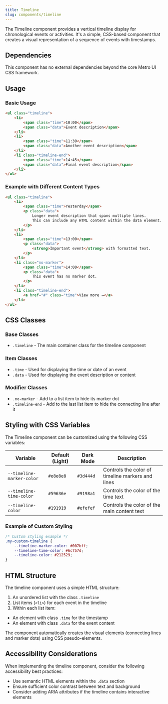 ```yaml
---
title: Timeline
slug: components/timeline
---
```


The Timeline component provides a vertical timeline display for chronological events or activities. It's a simple, CSS-based component that creates a visual representation of a sequence of events with timestamps.

## Dependencies

This component has no external dependencies beyond the core Metro UI CSS framework.

## Usage

### Basic Usage

```html
<ul class="timeline">
    <li>
        <span class="time">10:00</span>
        <span class="data">Event description</span>
    </li>
    <li>
        <span class="time">11:30</span>
        <span class="data">Another event description</span>
    </li>
    <li class="timeline-end">
        <span class="time">14:45</span>
        <span class="data">Final event description</span>
    </li>
</ul>
```

### Example with Different Content Types

```html
<ul class="timeline">
    <li>
        <span class="time">Yesterday</span>
        <p class="data">
            Longer event description that spans multiple lines.
            This can include any HTML content within the data element.
        </p>
    </li>
    <li>
        <span class="time">13:00</span>
        <p class="data">
            <strong>Important event</strong> with formatted text.
        </p>
    </li>
    <li class="no-marker">
        <span class="time">14:00</span>
        <p class="data">
            This event has no marker dot.
        </p>
    </li>
    <li class="timeline-end">
        <a href="#" class="time">View more →</a>
    </li>
</ul>
```

## CSS Classes

### Base Classes
- `.timeline` - The main container class for the timeline component

### Item Classes
- `.time` - Used for displaying the time or date of an event
- `.data` - Used for displaying the event description or content

### Modifier Classes
- `.no-marker` - Add to a list item to hide its marker dot
- `.timeline-end` - Add to the last list item to hide the connecting line after it

## Styling with CSS Variables

The Timeline component can be customized using the following CSS variables:

| Variable | Default (Light) | Dark Mode | Description |
|----------|----------------|-----------|-------------|
| `--timeline-marker-color` | `#e8e8e8` | `#3d444d` | Controls the color of timeline markers and lines |
| `--timeline-time-color` | `#59636e` | `#9198a1` | Controls the color of the time text |
| `--timeline-color` | `#191919` | `#efefef` | Controls the color of the main content text |

### Example of Custom Styling

```css
/* Custom styling example */
.my-custom-timeline {
    --timeline-marker-color: #007bff;
    --timeline-time-color: #6c757d;
    --timeline-color: #212529;
}
```

## HTML Structure

The timeline component uses a simple HTML structure:

1. An unordered list with the class `.timeline`
2. List items (`<li>`) for each event in the timeline
3. Within each list item:
- An element with class `.time` for the timestamp
- An element with class `.data` for the event content

The component automatically creates the visual elements (connecting lines and marker dots) using CSS pseudo-elements.

## Accessibility Considerations

When implementing the timeline component, consider the following accessibility best practices:

- Use semantic HTML elements within the `.data` section
- Ensure sufficient color contrast between text and background
- Consider adding ARIA attributes if the timeline contains interactive elements